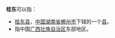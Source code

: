 '''桂东'''可以指：
*[[桂东县|桂东县]]，[[中华人民共和国|中国]][[湖南省|湖南省]][[郴州市|郴州市]]下辖的一个[[县|县]]。
*指中国[[广西壮族自治区|广西壮族自治区]]东部地区。

{{disambig|G桂东 (消歧义)|Cat=二字中国地名消歧义}}